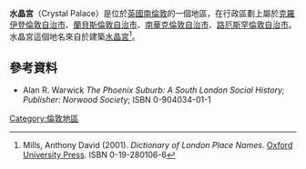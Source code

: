 {{Infobox UK place
|official_name=Crystal Palace
   |os_grid_reference=TQ341708
   |london_borough=Bromley
   |london_borough1=Croydon
   |london_borough2=Lambeth
   |london_borough3=Southwark
   |london_borough4=Lewisham
   |map_type=Greater London
   |latitude=51.4203
   |longitude=-0.0705
   |constituency_westminster=[[Croydon_North_(UK_Parliament_constituency)|Croydon North]]
   |constituency_westminster1=[[Dulwich_and_West_Norwood_(UK_Parliament_constituency)|Dulwich and West Norwood]]
   |constituency_westminster2=[[Lewisham_West_and_Penge_(UK_Parliament_constituency)|Lewisham West and Penge]]
   |region=大倫敦
   |country=England
   |post_town=LONDON
   |dial_code=020
   |postcode_area=SE
   |postcode_district=SE19, SE20, SE26
   |static_image=[[File:Upper_Norwood_Town_Centre_-_1.jpg|alt=Photo showing road junction at the end of Crystal Palace Parade.]]
   |static_image_caption=View of Crystal Palace from the park. Four London boroughs; Bromley, Croydon, Lambeth, and Southwark meet at this junction. A fifth, Lewisham, is only {{convert|0.6|km|mi|abbr=on}} away.
}}
'''水晶宮'''（Crystal Palace）是位於[[英國|英國]][[南倫敦|南倫敦]]的一個地區，在行政區劃上屬於[[克羅伊登倫敦自治市|克羅伊登倫敦自治市]]、[[蘭貝斯倫敦自治市|蘭貝斯倫敦自治市]]、[[南華克倫敦自治市|南華克倫敦自治市]]、[[路厄斯罕倫敦自治市|路厄斯罕倫敦自治市]]。水晶宮這個地名來自於建築[[水晶宮|水晶宮]]<ref>Mills, Anthony David (2001). ''Dictionary of London Place Names''. [[Oxford_University_Press|Oxford University Press]]. ISBN 0-19-280106-6</ref>。

== 參考資料 ==
{{Reflist}}
*Alan R. Warwick ''The Phoenix Suburb: A South London Social History; Publisher: Norwood Society''; ISBN 0-904034-01-1
{{Commons category|Crystal Palace}}
{{倫敦地區}}
[[Category:倫敦地區|Category:倫敦地區]]